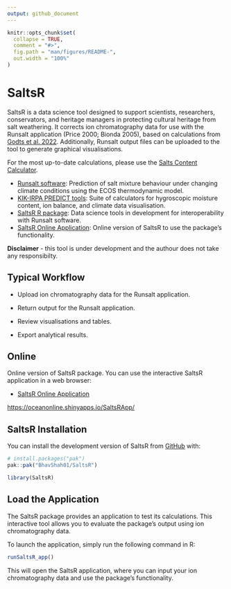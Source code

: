 ```yaml
---
output: github_document
---
```


<!-- README.md is generated from README.Rmd. Please edit that file -->

```r
knitr::opts_chunk$set(
  collapse = TRUE,
  comment = "#>",
  fig.path = "man/figures/README-",
  out.width = "100%"
)
```

# SaltsR

<!-- badges: start -->
<!-- badges: end -->

SaltsR is a data science tool designed to support scientists, researchers, conservators, and heritage managers in protecting cultural heritage from salt weathering. It corrects ion chromatography data for use with the Runsalt application (Price 2000; Bionda 2005), based on calculations from [Godts et al. 2022](https://www.nature.com/articles/s41597-022-01445-9). Additionally, Runsalt output files can be uploaded to the tool to generate graphical visualisations.

For the most up-to-date calculations, please use the [Salts Content Calculator](https://predict.kikirpa.be/index.php/tools/moisture-and-salt-sample-data-analysis-tool/).

- [Runsalt software](http://science.sdf-eu.org/runsalt/): Prediction of salt mixture behaviour under changing climate conditions using the ECOS thermodynamic model.
- [KIK-IRPA PREDICT tools](https://predict.kikirpa.be/index.php/tools/): Suite of calculators for hygroscopic moisture content, ion balance, and climate data visualisation.
- [SaltsR R package](https://bhavshah01.github.io/SaltsR/): Data science tools in development for interoperability with Runsalt software.
- [SaltsR Online Application](https://oceanonline.shinyapps.io/SaltsRApp/): Online version of SaltsR to use the package’s functionality. 


**Disclaimer** - this tool is under development and the authour does not take any responsibilty.


## Typical Workflow

-   Upload ion chromatography data for the Runsalt application.

-   Return output for the Runsalt application.

-   Review visualisations and tables.

-   Export analytical results.

## Online

Online version of SaltsR package. You can use the interactive SaltsR application in a web browser:

-   [SaltsR Online Application](https://oceanonline.shinyapps.io/SaltsRApp/)

<https://oceanonline.shinyapps.io/SaltsRApp/>




## SaltsR Installation

You can install the development version of SaltsR from [GitHub](https://github.com/) with:

``` r
# install.packages("pak")
pak::pak("BhavShah01/SaltsR")
```

```r
library(SaltsR)
```

## Load the Application

The SaltsR package provides an application to test its calculations. This interactive tool allows you to evaluate the package's output using ion chromatography data.

To launch the application, simply run the following command in R:

``` r
runSaltsR_app()
```

This will open the SaltsR application, where you can input your ion chromatography data and use the package's functionality.



